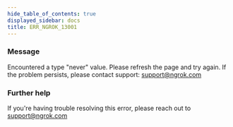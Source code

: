 ```yaml
---
hide_table_of_contents: true
displayed_sidebar: docs
title: ERR_NGROK_13001
---
```


### Message

Encountered a type "never" value. Please refresh the page and try again. If the problem persists, please contact support: support@ngrok.com

<ErrorDetails />

### Further help

If you're having trouble resolving this error, please reach out to [support@ngrok.com](mailto:support@ngrok.com?subject=Help%20with%20ERR_NGROK_13001)
